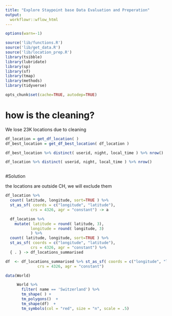 ```yaml
---
title: "Explore Staypoint base Data Evaluation and Preperation"
output:
  workflowr::wflow_html
---
```



```r
options(warn=-1)

source('lib/functions.R')
source('lib/get_data.R')
source('lib/location_prep.R')
library(tsibble)
library(lubridate)
library(sp)
library(sf)
library(tmap)
library(methods)
library(tidyverse)

opts_chunk$set(cache=TRUE, autodep=TRUE)

```

# how is the cleaning?
We lose 23K locations due to cleaning

```r


df_location = get_df_location( )
df_best_location = get_df_best_location( df_location )

df_best_location %>% distinct( userid, night, local_time ) %>% nrow()

df_location %>% distinct( userid, night, local_time ) %>% nrow()



```
#Solution

the locations are outside CH, we will exclude them


```r

df_location %>%
  count( latitude, longitude, sort=TRUE ) %>%
  st_as_sf( coords = c("longitude", "latitude"), 
           crs = 4326, agr = "constant") -> a

  df_location %>%
    mutate( latitude = round( latitude, 3), 
           longitude = round( longitude, 3)
           ) %>%
  count( latitude, longitude, sort=TRUE ) %>% 
  st_as_sf( coords = c("longitude", "latitude"), 
           crs = 4326, agr = "constant") %>%
  { . } -> df_locations_summarised


```


```r


df  <- df_locations_summarised %>% st_as_sf( coords = c("longitude", "latitude"), 
              crs = 4326, agr = "constant")

data(World)

     World %>%
       filter( name == 'Switzerland') %>%
       tm_shape( ) +
       tm_polygons()  +
       tm_shape(df)  + 
       tm_symbols(col = "red", size = "n", scale = .5) 

```


